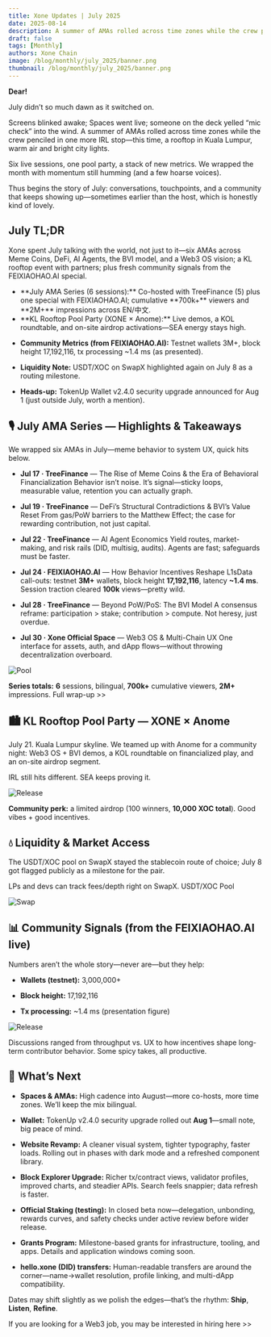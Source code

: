 ```yaml
---
title: Xone Updates | July 2025
date: 2025-08-14
description: A summer of AMAs rolled across time zones while the crew penciled in one more IRL stop—this time, a rooftop in Kuala Lumpur, warm air and bright city lights.
draft: false
tags: [Monthly]
authors: Xone Chain
image: /blog/monthly/july_2025/banner.png
thumbnail: /blog/monthly/july_2025/banner.png
---
```



**Dear!**

July didn’t so much dawn as it switched on.

Screens blinked awake; Spaces went live; someone on the deck yelled “mic check” into the wind. A summer of AMAs rolled across time zones while the crew penciled in one more IRL stop—this time, a rooftop in Kuala Lumpur, warm air and bright city lights.

Six live sessions, one pool party, a stack of new metrics. We wrapped the month with momentum still humming (and a few hoarse voices).

Thus begins the story of July: conversations, touchpoints, and a community that keeps showing up—sometimes earlier than the host, which is honestly kind of lovely.

## July TL;DR

Xone spent July talking with the world, not just to it—six AMAs across Meme Coins, DeFi, AI Agents, the BVI model, and a Web3 OS vision; a KL rooftop event with partners; plus fresh community signals from the FEIXIAOHAO.AI special.

- <Link className='text-primaryHue' isExternal showAnchorIcon href="https://medium.com/@xone_chain/xone-chain-july-ama-series-wrap-up-be7b05cc99cf">**July AMA Series (6 sessions):**</Link> Co-hosted with TreeFinance (5) plus one special with FEIXIAOHAO.AI; cumulative **700k+** viewers and **2M+** impressions across EN/中文.

- <Link className='text-primaryHue' isExternal showAnchorIcon href="https://x.com/xone_chain/status/1946133765513753086">**KL Rooftop Pool Party (XONE × Anome):**</Link> Live demos, a KOL roundtable, and on-site airdrop activations—SEA energy stays high.

- **Community Metrics (from FEIXIAOHAO.AI):** Testnet wallets 3M+, block height 17,192,116, tx processing ~1.4 ms (<Link className='text-primaryHue' isExternal showAnchorIcon href="https://x.com/FeiXiaoHaoZH/status/1948053310940021140">as presented</Link>).

- **Liquidity Note:** <Link className='text-primaryHue' isExternal showAnchorIcon href="https://swapx.exchange/zh/pool/v2?id=0x865ec1f3c313e2f050933fb264950fac535839f8">USDT/XOC</Link> on SwapX highlighted again on July 8 as a routing milestone.

- **Heads-up:** <Link className='text-primaryHue' isExternal showAnchorIcon href="https://x.com/xone_chain/status/1950164084109750532">TokenUp Wallet v2.4.0</Link> security upgrade announced for Aug 1 (just outside July, worth a mention).

## 🎙 July AMA Series — Highlights & Takeaways

We wrapped six AMAs in July—meme behavior to system UX, quick hits below.

- **Jul 17 · TreeFinance** — The Rise of Meme Coins & the Era of Behavioral Financialization Behavior isn’t noise. It’s signal—sticky loops, measurable value, retention you can actually graph.

- **Jul 19 · TreeFinance** — DeFi’s Structural Contradictions & BVI’s Value Reset From gas/PoW barriers to the Matthew Effect; the case for rewarding contribution, not just capital.

- **Jul 22 · TreeFinance** — AI Agent Economics Yield routes, market-making, and risk rails (DID, multisig, audits). Agents are fast; safeguards must be faster.

- **Jul 24 · FEIXIAOHAO.AI** — How Behavior Incentives Reshape L1sData call-outs: testnet **3M+** wallets, block height **17,192,116**, latency **~1.4 ms**. Session traction cleared **100k** views—pretty wild.

- **Jul 28 · TreeFinance** — Beyond PoW/PoS: The BVI Model A consensus reframe: participation > stake; contribution > compute. Not heresy, just overdue.

- **Jul 30 · Xone Official Space** — Web3 OS & Multi-Chain UX One interface for assets, auth, and dApp flows—without throwing decentralization overboard.

![Pool](/blog/monthly/july_2025/ama.png)

**Series totals:** **6** sessions, bilingual, **700k+** cumulative viewers, **2M+** impressions. <Link className='text-primaryHue' isExternal showAnchorIcon href="https://medium.com/@xone_chain/xone-chain-july-ama-series-wrap-up-be7b05cc99cf">Full wrap-up >></Link>

## 🏙 KL Rooftop Pool Party — XONE × Anome

July 21. Kuala Lumpur skyline. <Link className='text-primaryHue' isExternal showAnchorIcon href="https://x.com/xone_chain/status/1946133765513753086">We teamed up with Anome for a community night</Link>: Web3 OS + BVI demos, a KOL roundtable on financialized play, and an on-site airdrop segment.

IRL still hits different. SEA keeps proving it.

![Release](/blog/monthly/july_2025/anome.png)

**Community perk:** a limited airdrop (100 winners, **10,000 XOC total**). Good vibes + good incentives.

## 💧 Liquidity & Market Access

The USDT/XOC pool on SwapX stayed the stablecoin route of choice; July 8 got flagged publicly as a milestone for the pair.

LPs and devs can track fees/depth right on SwapX. <Link className='text-primaryHue' isExternal showAnchorIcon href="https://swapx.exchange/zh/pool/v2?id=0x865ec1f3c313e2f050933fb264950fac535839f8">USDT/XOC Pool</Link>

<Image src="https://xone-docs.s3.ap-southeast-1.amazonaws.com/subscribe/monthly/july_2025/swap.gif" alt="Swap" width={1200} layout="responsive" className='mt-6'/>

## 📊 Community Signals (from the FEIXIAOHAO.AI live)

Numbers aren’t the whole story—never are—but they help:

- **Wallets (testnet):** 3,000,000+

- **Block height:** 17,192,116

- **Tx processing:** ~1.4 ms (presentation figure)

![Release](/blog/monthly/july_2025/data.png)

Discussions ranged from throughput vs. UX to how incentives shape long-term contributor behavior. Some spicy takes, all productive.

## 🔭 What’s Next

- **Spaces & AMAs:** High cadence into August—more co-hosts, more time zones. We’ll keep the mix bilingual.

- **Wallet:** TokenUp v2.4.0 security upgrade rolled out **Aug 1**—small note, big peace of mind.

- **Website Revamp:** A cleaner visual system, tighter typography, faster loads. Rolling out in phases with dark mode and a refreshed component library.

- **Block Explorer Upgrade:** Richer tx/contract views, validator profiles, improved charts, and steadier APIs. Search feels snappier; data refresh is faster.

- **Official Staking (testing):** In closed beta now—delegation, unbonding, rewards curves, and safety checks under active review before wider release.

- **Grants Program:** Milestone-based grants for infrastructure, tooling, and apps. Details and application windows coming soon.

- **hello.xone (DID) transfers:** Human-readable transfers are around the corner—name→wallet resolution, profile linking, and multi-dApp compatibility.

Dates may shift slightly as we polish the edges—that’s the rhythm: **Ship**, **Listen**, **Refine**.

If you are looking for a Web3 job, you may be interested in <Link className='text-primaryHue' isExternal showAnchorIcon href="https://bossjob.com/zh-cn/company/xone-chain-96205">hiring here >></Link>

<ContactInfo />